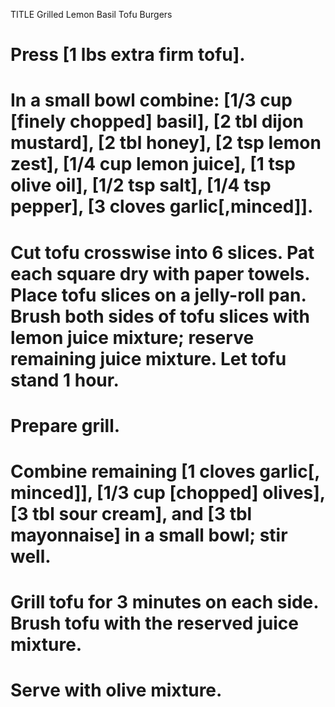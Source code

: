 TITLE Grilled Lemon Basil Tofu Burgers

# Press [1 lbs extra firm tofu]. 
# In a small bowl combine: [1/3 cup [finely chopped] basil], [2 tbl dijon mustard], [2 tbl honey], [2 tsp lemon zest], [1/4 cup  lemon juice], [1 tsp olive oil], [1/2 tsp salt], [1/4 tsp pepper], [3 cloves garlic[,minced]].
# Cut tofu crosswise into 6 slices. Pat each square dry with paper towels. Place tofu slices on a jelly-roll pan. Brush both sides of tofu slices with lemon juice mixture; reserve remaining juice mixture. Let tofu stand 1 hour.
# Prepare grill.
# Combine remaining [1 cloves garlic[, minced]], [1/3 cup [chopped] olives], [3 tbl sour cream], and [3 tbl mayonnaise] in a small bowl; stir well. 
# Grill tofu for 3 minutes on each side. Brush tofu with the reserved juice mixture.
# Serve with olive mixture.